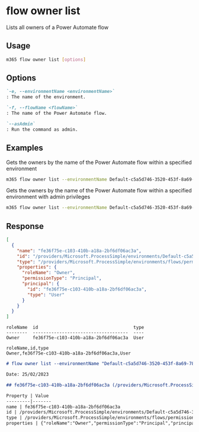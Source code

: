 
# flow owner list

Lists all owners of a Power Automate flow

## Usage

```sh
m365 flow owner list [options]
```

## Options

```md defintion-list
`-e, --environmentName <environmentName>`
: The name of the environment.

`-f, --flowName <flowName>`
: The name of the Power Automate flow.

`--asAdmin`
: Run the command as admin.
```

<Global />

## Examples

Gets the owners by the name of the Power Automate flow within a specified environment

```sh
m365 flow owner list --environmentName Default-c5a5d746-3520-453f-8a69-780f8e44917e --flowName 72f2be4a-78c1-4220-a048-dbf557296a72
```

Gets the owners by the name of the Power Automate flow within a specified environment with admin privileges

```sh
m365 flow owner list --environmentName Default-c5a5d746-3520-453f-8a69-780f8e44917e --flowName 72f2be4a-78c1-4220-a048-dbf557296a72 --asAdmin
```

## Response

<Tabs>
  <TabItem value="JSON">

  ```json
  [
    {
      "name": "fe36f75e-c103-410b-a18a-2bf6df06ac3a",
      "id": "/providers/Microsoft.ProcessSimple/environments/Default-c5a5d746-3520-453f-8a69-780f8e44917e/flows/72f2be4a-78c1-4220-a048-dbf557296a72/permissions/fe36f75e-c103-410b-a18a-2bf6df06ac3a",
      "type": "/providers/Microsoft.ProcessSimple/environments/flows/permissions",
      "properties": {
        "roleName": "Owner",
        "permissionType": "Principal",
        "principal": {
          "id": "fe36f75e-c103-410b-a18a-2bf6df06ac3a",
          "type": "User"
        }
      }
    }
  ]
  ```

  </TabItem>
  <TabItem value="Text">

  ```text
  roleName  id                                    type
  --------  ------------------------------------  ----
  Owner     fe36f75e-c103-410b-a18a-2bf6df06ac3a  User
  ```

  </TabItem>
  <TabItem value="CSV">

  ```csv
  roleName,id,type
  Owner,fe36f75e-c103-410b-a18a-2bf6df06ac3a,User
  ```

  </TabItem>
  <TabItem value="Markdown">

  ```md
  # flow owner list --environmentName "Default-c5a5d746-3520-453f-8a69-780f8e44917e" --flowName "72f2be4a-78c1-4220-a048-dbf557296a72"

  Date: 25/02/2023

  ## fe36f75e-c103-410b-a18a-2bf6df06ac3a (/providers/Microsoft.ProcessSimple/environments/Default-c5a5d746-3520-453f-8a69-780f8e44917e/flows/72f2be4a-78c1-4220-a048-dbf557296a72/permissions/fe36f75e-c103-410b-a18a-2bf6df06ac3a)

  Property | Value
  ---------|-------
  name | fe36f75e-c103-410b-a18a-2bf6df06ac3a
  id | /providers/Microsoft.ProcessSimple/environments/Default-c5a5d746-3520-453f-8a69-780f8e44917e/flows/72f2be4a-78c1-4220-a048-dbf557296a72/permissions/fe36f75e-c103-410b-a18a-2bf6df06ac3a
  type | /providers/Microsoft.ProcessSimple/environments/flows/permissions
  properties | {"roleName":"Owner","permissionType":"Principal","principal":{"id":"fe36f75e-c103-410b-a18a-2bf6df06ac3a","type":"User"}}
  ```

  </TabItem>
</Tabs>

